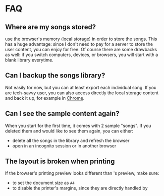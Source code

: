 
# FAQ

## Where are my songs stored?

<CCS/> use the browser's memory (local storage) in order to store the songs. 
This has a huge advantage: since I don't need to pay for a server to store the user content, you can enjoy <CCS/> for free.
Of course there are some drawbacks as well: if you switch computers, devices, or browsers, you will start with a blank library everytime.

## Can I backup the songs library?

Not easily for now, but you can at least export each individual song.
If you are tech-savvy user, you can also access directly the local storage content and back it up, for example in [Chrome](https://developer.chrome.com/docs/devtools/storage/localstorage/).

## Can I see the sample content again? 

When you start <CCS/> for the first time, it comes with 2 sample "songs".
If you deleted them and would like to see them again, you can either:

- delete all the songs in the library and refresh the browser
- open <CCS/> in an incognito session or in another browser

## The layout is broken when printing

If the browser's printing preview looks different than <CCS/>'s preview, make sure:
- to set the document size as `A4`
- to disable the printer's margins, since they are directly handled by <CCS/>
